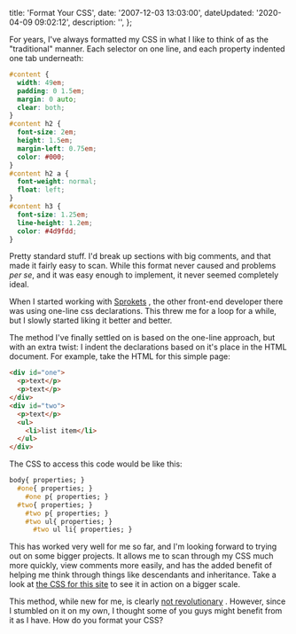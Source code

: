 

  title: 'Format Your CSS',
  date: '2007-12-03 13:03:00',
  dateUpdated: '2020-04-09 09:02:12',
  description: '',
};

For years, I've always formatted my CSS in what I like to think of as the "traditional" manner. Each selector on one line, and each property indented one tab underneath:

```css
#content {
  width: 49em;
  padding: 0 1.5em;
  margin: 0 auto;
  clear: both;
}
#content h2 {
  font-size: 2em;
  height: 1.5em;
  margin-left: 0.75em;
  color: #000;
}
#content h2 a {
  font-weight: normal;
  float: left;
}
#content h3 {
  font-size: 1.25em;
  line-height: 1.2em;
  color: #4d9fdd;
}
```

Pretty standard stuff. I'd break up sections with big comments, and that made it fairly easy to scan. While this format never caused and problems _per se_, and it was easy enough to implement, it never seemed completely ideal.

When I started working with [Sprokets](http://sprokets.net 'Sprokets') , the other front-end developer there was using one-line css declarations. This threw me for a loop for a while, but I slowly started liking it better and better.

The method I've finally settled on is based on the one-line approach, but with an extra twist: I indent the declarations based on it's place in the HTML document. For example, take the HTML for this simple page:

```html
<div id="one">
  <p>text</p>
  <p>text</p>
</div>
<div id="two">
  <p>text</p>
  <ul>
    <li>list item</li>
  </ul>
</div>
```

The CSS to access this code would be like this:

```css
body{ properties; }
  #one{ properties; }
    #one p{ properties; }
  #two{ properties; }
    #two p{ properties; }
    #two ul{ properties; }
      #two ul li{ properties; }
```

This has worked very well for me so far, and I'm looking forward to trying out on some bigger projects. It allows me to scan through my CSS much more quickly, view comments more easily, and has the added benefit of helping me think through things like descendants and inheritance. Take a look at [the CSS for this site](/thoughts/wp-content/themes/dtott/style.css 'danott.dev stylesheet') to see it in action on a bigger scale.

This method, while new for me, is clearly [not revolutionary](http://www.dustindiaz.com/css-indention-method/ 'i.e. someone else did it a while ago') . However, since I stumbled on it on my own, I thought some of you guys might benefit from it as I have. How do you format your CSS?
